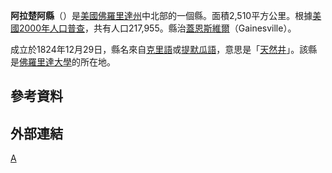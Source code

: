 <!--[[File:Map_of_Florida_highlighting_Alachua_County.svg|250px]]-->
{{Infobox U.S. County|
 county  = 阿拉楚阿縣|
 state = 佛羅里達州 |
 en county  = Alachua County|
 en state = Florida |
 seal = Seal of Alachua County, Florida.svg |
 founded date = December 29|
 founded year = 1824 |
 seat wl = Gainesville | 
 area = 2,510 [[square_kilometre|km²]] (969 [[square_mile|mi²]]) |
 area land  = 2,264 km² (874 mi²) |
 area water = 246 km² (95 mi²) |
 area percentage = 9.79% |
 census yr = 2000|
 pop = 217,955 |
 density = 96|
 web = www.alachua-county.org|
|}}
'''阿拉楚阿縣'''（{{lang-en|Alachua County}}）是[[美國|美國]][[佛羅里達州|佛羅里達州]]中北部的一個縣。面積2,510平方公里。根據[[美國2000年人口普查|美國2000年人口普查]]，共有人口217,955。縣治[[蓋恩斯維爾_(佛羅里達州)|蓋恩斯維爾]]（Gainesville）。

成立於1824年12月29日，縣名來自[[克里語|克里語]]或[[提默瓜語|提默瓜語]]，意思是「[[天然井|天然井]]」。該縣是[[佛羅里達大學|佛羅里達大學]]的所在地。

== 參考資料 ==
{{Reflist}}

== 外部連結 ==

{{阿拉楚阿縣 (佛羅里達州)}}
{{Florida}}

[[Category:佛羅里達州行政區劃|A]]